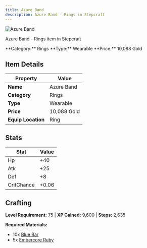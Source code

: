 ```yaml
---
title: Azure Band
description: Azure Band - Rings in Stepcraft
---
```


<div className="flex items-start gap-6 mb-8">
  <div className="flex-shrink-0">
    <img src="/assets/resources/trinketry/rings/azure_band.png" alt="Azure Band" className="w-24 h-24 border rounded-lg" />
  </div>
  <div className="flex-1">
    <div className="space-y-2">
      <p className="text-lg text-muted-foreground">Azure Band - Rings item in Stepcraft</p>
      <div className="flex flex-wrap gap-4 text-sm">
        <span className="px-2 py-1 bg-blue-100 dark:bg-blue-900 rounded-md">
          **Category:** Rings
        </span>
        <span className="px-2 py-1 bg-green-100 dark:bg-green-900 rounded-md">
          **Type:** Wearable
        </span>
        <span className="px-2 py-1 bg-yellow-100 dark:bg-yellow-900 rounded-md">
          **Price:** 10,088 Gold
        </span>
      </div>
    </div>
  </div>
</div>

## Item Details

| Property | Value |
|----------|-------|
| **Name** | Azure Band |
| **Category** | Rings |
| **Type** | Wearable |
| **Price** | 10,088 Gold |
| **Equip Location** | Ring |

## Stats

| Stat | Value |
|------|-------|
| Hp | +40 |
| Atk | +25 |
| Def | +8 |
| CritChance | +0.06 |

## Crafting

**Level Requirement:** 75 | **XP Gained:** 9,600 | **Steps:** 2,635

**Required Materials:**
- 10x [Blue Bar](/docs/resources/individual/blue_bar)
- 5x [Embercore Ruby](/docs/resources/individual/embercore_ruby)